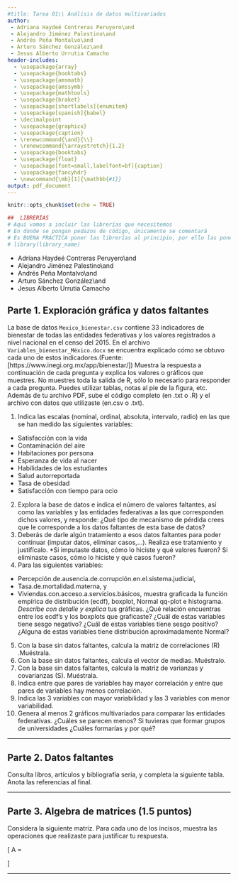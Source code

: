 ---
#title: Tarea 01\\ Análisis de datos multivariados
author:
 - Adriana Haydeé Contreras Peruyero\and
 - Alejandro Jiménez Palestino\and
 - Andrés Peña Montalvo\and
 - Arturo Sánchez González\and
 - Jesus Alberto Urrutia Camacho
header-includes:
  - \usepackage{array}
  - \usepackage{booktabs}
  - \usepackage{amsmath}
  - \usepackage{amssymb}
  - \usepackage{mathtools}
  - \usepackage{braket}
  - \usepackage[shortlabels]{enumitem}
  - \usepackage[spanish]{babel}
  - \decimalpoint
  - \usepackage{graphicx}
  - \usepackage{caption}
  - \renewcommand{\and}{\\}
  - \renewcommand{\arraystretch}{1.2}
  - \usepackage{booktabs}
  - \usepackage{float}
  - \usepackage[font=small,labelfont=bf]{caption}
  - \usepackage{fancyhdr}
  - \newcommand{\mb}[1]{\mathbb{#1}}
output: pdf_document
---

<!-- El siguiente código sirve para poner el logo del encabezado. -->
\pagestyle{fancy}
\fancyhf{}

\rhead{\begin{picture}(0,0) 
\put(-40,-20)
{\includegraphics[width=30mm]
{images/iimas}} 
\end{picture}}

\renewcommand{\headrulewidth}{0pt}
\rfoot[\thepage]{\vspace{-0.5cm} \thepage}


```{r setup, include = FALSE}
knitr::opts_chunk$set(echo = TRUE)
```

```{r include = FALSE, echo = FALSE}
##  LIBRERÍAS
# Aquí vamos a incluir las librerías que necesitemos
# En donde se pongan pedazos de código, únicamente se comentará
# Es BUENA PRÁCTICA poner las librerías al principio, por ello las ponemos aquí
# library(library_name)
```


 \begin{center}
 \bigskip 
 \textbf{\Large Tarea 01 \\ Análisis de datos multivariados}
 \end{center}
 
 - Adriana Haydeé Contreras Peruyero\and
 - Alejandro Jiménez Palestino\and
 - Andrés Peña Montalvo\and
 - Arturo Sánchez González\and
 - Jesus Alberto Urrutia Camacho


## Parte 1. Exploración gráfica y datos faltantes

La base de datos `Mexico_bienestar.csv` contiene 33 indicadores de bienestar de todas las entidades federativas y los valores registrados a nivel nacional en el censo del 2015. En el archivo `Variables_bienestar_México.docx` se encuentra explicado cómo se obtuvo cada uno de estos indicadores.(Fuente: [https://www.inegi.org.mx/app/bienestar/])
Muestra la respuesta a continuación de cada pregunta y explica los valores o gráficos que muestres. No muestres toda la salida de R, sólo lo necesario para responder a cada pregunta. Puedes utilizar tablas, notas al pie de la figura, etc. Además de tu archivo PDF, sube el código completo (en .txt o .R) y el archivo con datos que utilizaste (en.csv o .txt).

  1. Indica las escalas (nominal, ordinal, absoluta, intervalo, radio) en las que se han medido las siguientes variables:
  
  - Satisfacción con la vida
  - Contaminación del aire
  - Habitaciones por persona
  - Esperanza de vida al nacer
  - Habilidades de los estudiantes
  - Salud autorreportada
  - Tasa de obesidad
  - Satisfacción con tiempo para ocio
  
  
  2. Explora la base de datos e indica el número de valores faltantes, así como las variables y las entidades federativas a las que corresponden dichos valores, y responde: ¿Qué tipo de mecanismo de pérdida crees que le corresponde a los datos faltantes de esta base de datos?
  3. Deberás de darle algún tratamiento a esos datos faltantes para poder continuar (imputar datos, eliminar casos,…). Realiza ese tratamiento y justifícalo.
*Si imputaste datos, cómo lo hiciste y qué valores fueron? Si eliminaste casos, cómo lo hiciste y qué casos fueron?
  4. Para las siguientes variables:
   - Percepción.de.ausencia.de.corrupción.en.el.sistema.judicial,
   - Tasa.de.mortalidad.materna, y
   - Viviendas.con.acceso.a.servicios.básicos,
  muestra graficada la función empírica de distribución (ecdf), boxplot, Normal qq-plot e histograma. *Describe con detalle y explica* tus gráficas. ¿Qué relación encuentras entre los ecdf’s y los boxplots que graficaste? ¿Cuál de estas variables tiene sesgo negativo? ¿Cuál de estas variables tiene sesgo positivo? ¿Alguna de estas variables tiene distribución aproximadamente Normal?
  5. Con la base sin datos faltantes, calcula la matriz de correlaciones (R) .Muéstrala.
  6. Con la base sin datos faltantes, calcula el vector de medias. Muéstralo.
  7. Con la base sin datos faltantes, calcula la matriz de varianzas y covarianzas (S). Muéstrala.
  8. Indica entre que pares de variables hay mayor correlación y entre que pares de variables hay menos correlación.
  9. Indica las 3 variables con mayor variabilidad y las 3 variables con menor variabilidad.
  10. Genera al menos 2 gráficos multivariados para comparar las entidades federativas. ¿Cuáles se parecen menos? Si tuvieras que formar grupos de universidades ¿Cuáles formarías y por qué?
  
---

## Parte 2. Datos faltantes

Consulta libros, artículos y bibliografía seria, y completa la siguiente tabla. Anota las referencias al final.

\begin{table}[h]
\centering
\resizebox{\textwidth}{!}{
\begin{tabular}{|l|l|l|}
\hline
\textbf{Tratamiento de datos faltantes} & \textbf{¿En qué consiste?} & \multicolumn{1}{c|}{\textbf{\begin{tabular}[c]{@{}c@{}}¿En qué casos se recomienda\\ usarlo? (datos perdidos tipo\\ MCAR, MAR, MNAR)\end{tabular}}} \\ \hline
\textbf{Omisión Total} &  &  \\ \hline
\textbf{Omisión Parcial} &  &  \\ \hline
\textbf{Imputación con la Media} &  &  \\ \hline
\textbf{Imputación Hot Deck} &  &  \\ \hline
\textbf{Imputación usando regresión} &  &  \\ \hline
\textbf{Imputación usando Algoritmo EM} &  &  \\ \hline
\textbf{Imputación múltiple} &  &  \\ \hline
\end{tabular}
}
\end{table}

---

## Parte 3. Algebra de matrices (1.5 puntos)
Considera la siguiente matriz. Para cada uno de los incisos, muestra las operaciones que realizaste para justificar tu respuesta.

\[
    A = \begin{pmatrix}
          6 & 4 & 0 \\
          4 & 6 & 0 \\
          0 & 0 & 6
    \end{pmatrix}
\]

\begin{enumerate}[(a)]
  \item \label{parte3.01} Obtener los valores propios (calcule el polinomio característico) y los vectores asociados a cada uno de dichos valores propios.
  \item \label{parte3.02} ¿Es $A$ una matriz idempotente?
  \item \label{parte3.03} ¿Es $A$ una matriz no singular?
  \item \label{parte3.04} ¿Cuánto vale la traza de la matriz $A$?
  \item \label{parte3.05} ¿Cuanto vale el rango de la matriz $A$?
  \item \label{parte3.06} Determina si esta matriz es definida positiva, semidefinida positiva o si no lo es.
\end{enumerate}

---

\begin{thebibliography}{99}
  \bibitem{friedberg}
      Friedberg, Stephen H., Insel, Arnold J., and Spence, Lawrence E.,
      \emph{Linear algebra},
      4th. ed.,
      Prentice Hall,
      2002.
      
\end{thebibliography}